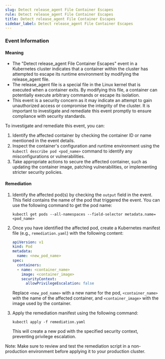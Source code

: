 ```yaml
--- 
slug: Detect release_agent File Container Escapes
rule: Detect release_agent File Container Escapes
title: Detect release_agent File Container Escapes
sidebar_label: Detect release_agent File Container Escapes
---
```

                   


### Event Information

#### Meaning

- The "Detect release_agent File Container Escapes" event in a Kubernetes cluster indicates that a container within the cluster has attempted to escape its runtime environment by modifying the release_agent file.
- The release_agent file is a special file in the Linux kernel that is executed when a container exits. By modifying this file, a container can potentially execute arbitrary commands or escape its isolation.
- This event is a security concern as it may indicate an attempt to gain unauthorized access or compromise the integrity of the cluster. It is important to investigate and remediate this event promptly to ensure compliance with security standards.

To investigate and remediate this event, you can:
1. Identify the affected container by checking the container ID or name mentioned in the event details.
2. Inspect the container's configuration and runtime environment using the `kubectl describe pod <pod_name>` command to identify any misconfigurations or vulnerabilities.
3. Take appropriate actions to secure the affected container, such as updating the container image, patching vulnerabilities, or implementing stricter security policies.

#### Remediation

1. Identify the affected pod(s) by checking the `output` field in the event. This field contains the name of the pod that triggered the event. You can use the following command to get the pod name:

   ```shell
   kubectl get pods --all-namespaces --field-selector metadata.name=<pod_name>
   ```

2. Once you have identified the affected pod, create a Kubernetes manifest file (e.g., `remediation.yaml`) with the following content:

   ```yaml
   apiVersion: v1
   kind: Pod
   metadata:
     name: <new_pod_name>
   spec:
     containers:
     - name: <container_name>
       image: <container_image>
       securityContext:
         allowPrivilegeEscalation: false
   ```

   Replace `<new_pod_name>` with a new name for the pod, `<container_name>` with the name of the affected container, and `<container_image>` with the image used by the container.

3. Apply the remediation manifest using the following command:

   ```shell
   kubectl apply -f remediation.yaml
   ```

   This will create a new pod with the specified security context, preventing privilege escalation.

Note: Make sure to review and test the remediation script in a non-production environment before applying it to your production cluster.

 
